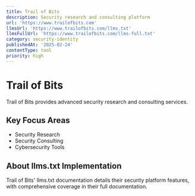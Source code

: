 ```yaml
---
title: Trail of Bits
description: Security research and consulting platform
url: 'https://www.trailofbits.com'
llmsUrl: 'https://www.trailofbits.com/llms.txt'
llmsFullUrl: 'https://www.trailofbits.com/llms-full.txt'
category: security-identity
publishedAt: '2025-02-24'
contentType: tool
priority: high
---
```


# Trail of Bits

Trail of Bits provides advanced security research and consulting services.

## Key Focus Areas

- Security Research
- Security Consulting
- Cybersecurity Tools

## About llms.txt Implementation

Trail of Bits' llms.txt documentation details their security platform features, with comprehensive coverage in their full documentation.
